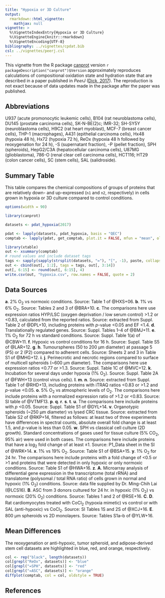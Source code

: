 ```yaml
---
title: "Hypoxia or 3D Culture"
output: 
  rmarkdown::html_vignette:
    mathjax: null
vignette: >
  %\VignetteIndexEntry{Hypoxia or 3D Culture}
  %\VignetteEngine{knitr::rmarkdown}
  %\VignetteEncoding{UTF-8}
bibliography: ../vignettes/cpdat.bib
csl: ../vignettes/peerj.csl
---
```


This vignette from the R package [canprot](https://github.com/jedick/canprot) version `r packageDescription("canprot")$Version` approximately reproduces calculations of compositional oxidation state and hydration state that are described in a paper published in _PeerJ_ ([Dick, 2017](https://doi.org/10.7717/peerj.3421)).
The reproduction is not exact because of data updates made in the package after the paper was published.

## Abbreviations
U937 (acute promonocytic leukemic cells), B104 (rat neuroblastoma cells), DU145 (prostate carcinoma cells), SK-N-BE(2)c; IMR-32; SH-SY5Y (neuroblastoma cells), H9C2 (rat heart myoblast), MCF-7 (breast cancer cells), THP-1 (macrophages), A431 (epithelial carcinoma cells), Hx48 (hypoxia 48 h), Hx72 (hypoxia 72 h), ReOx (hypoxia 48 h followed by reoxygenation for 24 h), -S (supernatant fraction), -P (pellet fraction), SPH (spheroids), HepG2/C3A (hepatocellular carcinoma cells), U87MG (glioblastoma), 786-O (renal clear cell carcinoma cells), HCT116; HT29 (colon cancer cells), SC (stem cells), SAL (salidroside).

## Summary Table

This table compares the chemical compositions of groups of proteins that are relatively down- and up-expressed (`n1` and `n2`, respectively) in cells grown in hypoxia or 3D culture compared to control conditions.

```r
options(width = 90)
```

```r
library(canprot)
```

```r
datasets <- pdat_hypoxia(2017)
```

```r
pdat <- lapply(datasets, pdat_hypoxia, basis = "QEC")
comptab <- lapply(pdat, get_comptab, plot.it = FALSE, mfun = "mean", oldstyle = TRUE)
```

```r
library(xtable)
out <- xsummary(comptab)
# round values and include dataset tags
tags <- sapply(sapply(strsplit(datasets, "="), "[", -1), paste, collapse = ";")
out <- cbind(out[, 1:2], tags = tags, out[, 3:14])
out[, 6:15] <- round(out[, 6:15], 4)
write.csv(out, "hypoxia.csv", row.names = FALSE, quote = 2)
```

## Data Sources

<b>a</b>. 2% O<sub>2</sub> vs normoxic conditions. Source: Table 1 of @HXS+06.
<b>b</b>. 1% vs 6% O<sub>2</sub>. Source: Tables 2 and 3 of @BRA+10.
<b>c</b>. The comparisons here use expression ratios HYP/LSC (oxygen deprivation / low serum control) >1.2 or <0.83, calculated from the reported ratios. Source: extracted from Suppl. Table 2 of @DPL+10, including proteins with _p_-value <0.05 and EF <1.4.
<b>d</b>. Translationally regulated genes. Source: Suppl. Tables 1–4 of @BMJ+11.
<b>e</b>. 1% O<sub>2</sub> for 72 h vs standard conditions. Source: Suppl. Table 1(a) of @CBW+11.
<b>f</b>. Hypoxic vs control conditions for 16 h. Source: Suppl. Table S5 of @LAR+12.
<b>g</b>. <b>h</b>. Tumourspheres (50 to 200 μm diameter) at passage 5 (P5) or 2 (P2) compared to adherent cells. Source: Sheets 2 and 3 in Table S1 of @MHG+12.
<b>i</b>. <b>j</b>. Perinecrotic and necrotic regions compared to surface of multicell spheroids (~600 μm diameter). The comparisons here use expression ratios <0.77 or >1.3. Source: Suppl. Table 1C of @MVC+12.
<b>k</b>. Incubation for several days under hypoxia (1% O<sub>2</sub>). Source: Suppl. Table 2A of @FWH+13 (control virus cells).
<b>l</b>. <b>m</b>. <b>n</b>. Source: extracted from Suppl. Table 1 of @RHD+13, including proteins with iTRAQ ratios <0.83 or >1.2 and _p_-value <0.05.
<b>o</b>. 5% O<sub>2</sub> vs atmospheric levels of O<sub>2</sub>. The comparisons here include proteins with a normalized expression ratio of >1.2 or <0.83. Source: SI table of @VTMF13.
<b>p</b>. <b>q</b>. <b>r</b>. <b>s</b>. <b>t</b>. <b>u</b>. The comparisons here include proteins with _p_ <0.05. Source: Suppl. Table S1 of @DYL+14.
<b>v</b>. Organotypic spheroids (~250 μm diameter) vs lysed CRC tissue. Source: extracted from Table S2 of @RKP+14, filtered as follows: at least two of three experiments have differences in spectral counts, absolute overall fold change is at least 1.5, and _p_-value is less than 0.05.
<b>w</b>. SPH vs classical cell culture (2D growth). Standard concentrations of gases used for tissue culture (5% CO<sub>2</sub>, 95% air) were used in both cases. The comparisons here include proteins that have a log<sub>2</sub> fold change of at least ±1. Source: P1&lowbar;Data sheet in the SI of @WRK+14.
<b>x</b>. 1% vs 19% O<sub>2</sub>. Source: Table S1 of @BSA+15.
<b>y</b>. 1% O<sub>2</sub> for 24 hr. The comparisons here include proteins with a fold change of <0.5 or >1 and proteins that were detected in only hypoxic or only normoxic conditions. Source: Table S1 of @HWA+16.
<b>z</b>. <b>A</b>. Microarray analysis of differential gene expression in the transcriptome (total rRNA) and translatome (polysomal / total RNA ratio) of cells grown in normal and hypoxic (1% O<sub>2</sub>) conditions. Source: data file supplied by Dr. Ming-Chih Lai (@LCS16).
<b>B</b>. ASC from 3 donors cultured for 24 hr. in hypoxic (1% O<sub>2</sub>) vs normoxic (20% O<sub>2</sub>) conditions. Source: Tables 1 and 2 of @RSE+16.
<b>C</b>. <b>D</b>. Rat cardiomyocytes treated with CoCl<sub>2</sub> (hypoxia mimetic) vs control or with SAL (anti-hypoxic) vs CoCl<sub>2</sub>. Source: SI Tables 1S and 2S of @XCJ+16.
<b>E</b>. 800 μm spheroids vs 2D monolayers. Source: Tables S1a–b of @YLW+16.

## Mean Differences

The reoxygenation or anti-hypoxic, tumor spheroid, and adipose-derived stem cell datasets are highlighted in blue, red, and orange, respectively.

```r
col <- rep("black", length(datasets))
col[grepl("ReOx", datasets)] <- "blue"
col[grepl("=SPH", datasets)] <- "red"
col[grepl("=ASC", datasets)] <- "orange"
diffplot(comptab, col = col, oldstyle = TRUE)
```

## References
